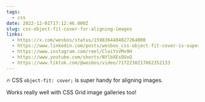 ```yaml
---
tags:
  - css
date: 2022-12-01T17:12:46.000Z
slug: css-object-fit-cover-for-aligning-images
links:
  - https://x.com/wesbos/status/1598364494027264000
  - https://www.linkedin.com/posts/wesbos_css-object-fit-cover-is-super-handy-activity-7004130970819813376-RfrP/
  - https://www.instagram.com/reel/CloiYsVMv9H
  - https://www.youtube.com/shorts/NYlbXEsOUxQ
  - https://www.tiktok.com/@wesbos/video/7172230217862352133
---
```


🔥 CSS `object-fit: cover;` is super handy for aligning images. 

Works really well with CSS Grid image galleries too!
